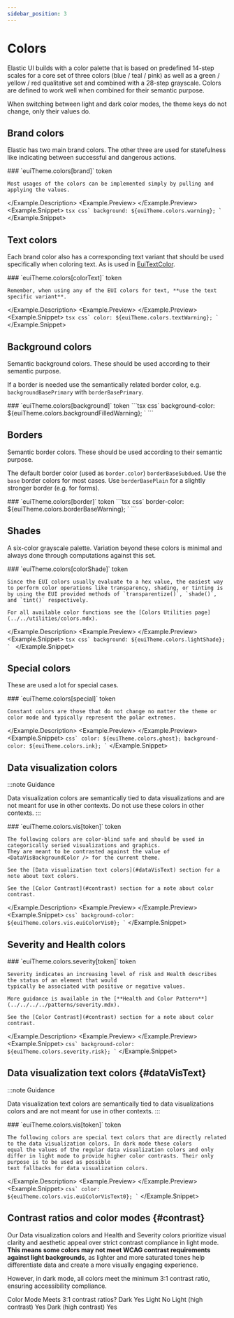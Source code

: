 ```yaml
---
sidebar_position: 3
---
```


# Colors


Elastic UI builds with a color palette that is based on predefined 14-step scales for a core set of three colors (blue / teal / pink) as well as a green / yellow / red qualitative set and combined with a 28-step grayscale.
Colors are defined to work well when combined for their semantic purpose.

When switching between light and dark color modes, the theme keys do not change, only their values do.


<ForcedColorsWarning />

## Brand colors

Elastic has two main brand colors. The other three are used for statefulness like indicating between successful and dangerous actions.


<Example>
  <Example.Description>
    ### `euiTheme.colors[brand]` <Badge color="hollow">token</Badge>

    Most usages of the colors can be implemented simply by pulling and applying the values.
  </Example.Description>
  <Example.Preview>
    <BrandColorPreview />
  </Example.Preview>
  <Example.Snippet>
    ```tsx
    css`
      background: ${euiTheme.colors.warning};
    `
    ```
  </Example.Snippet>
</Example>

<EuiSpacer />

<BrandColorsTable />

## Text colors

Each brand color also has a corresponding text variant that should be used specifically when coloring text. As is used in [EuiTextColor](../../../../components/display/text.mdx#coloring-text).


<Example>
  <Example.Description>
    ### `euiTheme.colors[colorText]` <Badge color="hollow">token</Badge>

    Remember, when using any of the EUI colors for text, **use the text specific variant**.
  </Example.Description>
  <Example.Preview>
    <TextColorPreview />
  </Example.Preview>
  <Example.Snippet>
    ```tsx
    css`
      color: ${euiTheme.colors.textWarning};
    `
    ```
  </Example.Snippet>
</Example>

<EuiSpacer />

<TextColorsTable />

## Background colors

Semantic background colors. These should be used according to their semantic purpose.

If a border is needed use the semantically related border color, e.g. `backgroundBasePrimary` with `borderBasePrimary`.


<Example>
  <Example.Description>
    ### `euiTheme.colors[background]` <Badge color="hollow">token</Badge>
  </Example.Description>
  <Example.Preview>
    <BackgroundColorPreview />
  </Example.Preview>
  <Example.Snippet>
    ```tsx
    css`
      background-color: ${euiTheme.colors.backgroundFilledWarning};
    `
    ```
  </Example.Snippet>
</Example>

<EuiSpacer />

<BackgroundColorsTable />

## Borders

Semantic border colors. These should be used according to their semantic purpose.

The default border color (used as `border.color`) `borderBaseSubdued`.
Use the `base` border colors for most cases. Use `borderBasePlain` for a slightly stronger border (e.g. for forms).


<Example>
  <Example.Description>
    ### `euiTheme.colors[border]` <Badge color="hollow">token</Badge>
  </Example.Description>
  <Example.Preview>
    <BorderColorPreview />
  </Example.Preview>
  <Example.Snippet>
    ```tsx
    css`
      border-color: ${euiTheme.colors.borderBaseWarning};
    `
    ```
  </Example.Snippet>
</Example>

<br />

<BorderColorsTable />

## Shades

A six-color grayscale palette. Variation beyond these colors is minimal and always done through computations against this set.


<Example>
  <Example.Description>
    ### `euiTheme.colors[colorShade]` <Badge color="hollow">token</Badge>

    Since the EUI colors usually evaluate to a hex value, the easiest way to perform color operations like transparency, shading, or tinting is by using the EUI provided methods of `transparentize()`, `shade()`, and `tint()` respectively.

    For all available color functions see the [Colors Utilities page](../../utilities/colors.mdx).
  </Example.Description>
  <Example.Preview>
    <ShadeColorPreview />
  </Example.Preview>
  <Example.Snippet>
    ```tsx
    css`
      background: ${euiTheme.colors.lightShade};
    `
    ```
  </Example.Snippet>
</Example>

<EuiSpacer />

<ShadeColorsTable />

## Special colors

These are used a lot for special cases.


<Example>
  <Example.Description>
    ### `euiTheme.colors[special]` <Badge color="hollow">token</Badge>

    Constant colors are those that do not change no matter the theme or color mode and typically represent the polar extremes.
  </Example.Description>
  <Example.Preview>
    <SpecialColorsPreview />
  </Example.Preview>
  <Example.Snippet>
    ```
    css`
      color: ${euiTheme.colors.ghost};
      background-color: ${euiTheme.colors.ink};
    `
    ```
  </Example.Snippet>
</Example>

<EuiSpacer />

<SpecialColorsTable />

## Data visualization colors

:::note Guidance

Data visualization colors are semantically tied to data visualizations and are not meant for use in other contexts. Do not use these colors in other contexts.
:::



<Example>
  <Example.Description>
    ### `euiTheme.colors.vis[token]` <Badge color="hollow">token</Badge>

    The following colors are color-blind safe and should be used in categorically seried visualizations and graphics.
    They are meant to be contrasted against the value of <DataVisBackgroundColor /> for the current theme.

    See the [Data visualization text colors](#dataVisText) section for a note about text colors.

    See the [Color Contrast](#contrast) section for a note about color contrast.
  </Example.Description>
  <Example.Preview>
    <DataVisColorsPreview />
  </Example.Preview>
  <Example.Snippet>
    ```
    css`
      background-color: ${euiTheme.colors.vis.euiColorVis0};
    `
    ```
  </Example.Snippet>
</Example>

<EuiSpacer />

<DataVisColorsTable />
<DataVisColorsBehindTextColorsTable />

## Severity and Health colors


<Example>
  <Example.Description>
    ### `euiTheme.colors.severity[token]` <Badge color="hollow">token</Badge>

    Severity indicates an increasing level of risk and Health describes the status of an element that would 
    typically be associated with positive or negative values.

    More guidance is available in the [**Health and Color Pattern**](../../../../patterns/severity.mdx).

    See the [Color Contrast](#contrast) section for a note about color contrast.
  </Example.Description>
  <Example.Preview>
    <SeverityColorsPreview />
  </Example.Preview>
  <Example.Snippet>
    ```
    css`
      background-color: ${euiTheme.colors.severity.risk};
    `
    ```
  </Example.Snippet>
</Example>

<EuiSpacer />

<SeverityColorsTable />


## Data visualization text colors {#dataVisText}

:::note Guidance

Data visualization text colors are semantically tied to data visualizations colors and are not meant for use in other contexts. 
:::



<Example>
  <Example.Description>
    ### `euiTheme.colors.vis[token]` <Badge color="hollow">token</Badge>

    The following colors are special text colors that are directly related to the data visualization colors. In dark mode these colors 
    equal the values of the regular data visualization colors and only differ in light mode to provide higher color contrasts. Their only purpose is to be used as possible 
    text fallbacks for data visualization colors.
  </Example.Description>
  <Example.Preview>
    <DataVisTextColorsPreview />
  </Example.Preview>
  <Example.Snippet>
    ```
    css`
      color: ${euiTheme.colors.vis.euiColorVisText0};
    `
    ```
  </Example.Snippet>
</Example>

<EuiSpacer />

<DataVisTextColorsTable />
<DataVisColorsBehindTextColorsTable />

## Contrast ratios and color modes {#contrast}

Our Data visualization colors and Health and Severity colors prioritize visual clarity and aesthetic appeal over strict contrast compliance in light mode. **This means some colors may not meet WCAG contrast requirements against light backgrounds**, as lighter and more saturated tones help differentiate data and create a more visually engaging experience.

However, in dark mode, all colors meet the minimum 3:1 contrast ratio, ensuring accessibility compliance. 


<EuiTable>
  <EuiTableHeader>
    <EuiTableHeaderCell>Color Mode</EuiTableHeaderCell>
    <EuiTableHeaderCell>Meets 3:1 contrast ratios?</EuiTableHeaderCell>
  </EuiTableHeader>
  <EuiTableRow>
    <EuiTableRowCell>Dark</EuiTableRowCell>
    <EuiTableRowCell>Yes</EuiTableRowCell>
  </EuiTableRow>
  <EuiTableRow>
    <EuiTableRowCell>Light</EuiTableRowCell>
    <EuiTableRowCell>No</EuiTableRowCell>
  </EuiTableRow>
  <EuiTableRow>
    <EuiTableRowCell>Light (high contrast)</EuiTableRowCell>
    <EuiTableRowCell>Yes</EuiTableRowCell>
  </EuiTableRow>
  <EuiTableRow>
    <EuiTableRowCell>Dark (high contrast)</EuiTableRowCell>
    <EuiTableRowCell>Yes</EuiTableRowCell>
  </EuiTableRow>
</EuiTable>
